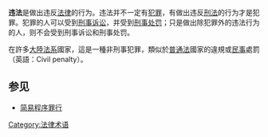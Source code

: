 {{legal}}
'''违法'''是做出违反[[法律|法律]]的行为。违法并不一定有[[犯罪|犯罪]]，有做出违反[[刑法|刑法]]的行为才是犯罪。犯罪的人可以受到[[刑事诉讼|刑事诉讼]]，并受到[[刑事处罚|刑事处罚]]；只是做出除犯罪外的违法行为的人，则不会受到刑事诉讼和刑事处罚。

在許多[[大陸法系|大陸法系]]國家，這是一種非刑事犯罪，類似於[[普通法|普通法]]國家的違規或[[民事|民事]]處罰（英語：Civil penalty）。

==参见==
* [[简易程序罪行|简易程序罪行]]

{{Law-stub}}

[[Category:法律术语|Category:法律术语]]